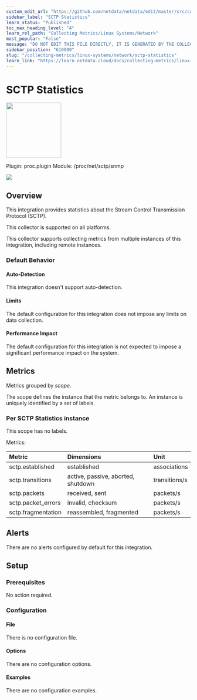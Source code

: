 ```yaml
---
custom_edit_url: "https://github.com/netdata/netdata/edit/master/src/collectors/proc.plugin/metadata.yaml"
sidebar_label: "SCTP Statistics"
learn_status: "Published"
toc_max_heading_level: "4"
learn_rel_path: "Collecting Metrics/Linux Systems/Network"
most_popular: "False"
message: "DO NOT EDIT THIS FILE DIRECTLY, IT IS GENERATED BY THE COLLECTOR'S metadata.yaml FILE"
sidebar_position: "610000"
slug: "/collecting-metrics/linux-systems/network/sctp-statistics"
learn_link: "https://learn.netdata.cloud/docs/collecting-metrics/linux-systems/network/sctp-statistics"
---
```



# SCTP Statistics


<img src="https://netdata.cloud/img/network-wired.svg" width="150"/>


Plugin: proc.plugin
Module: /proc/net/sctp/snmp

<img src="https://img.shields.io/badge/maintained%20by-Netdata-%2300ab44" />

## Overview

This integration provides statistics about the Stream Control Transmission Protocol (SCTP).



This collector is supported on all platforms.

This collector supports collecting metrics from multiple instances of this integration, including remote instances.


### Default Behavior

#### Auto-Detection

This integration doesn't support auto-detection.

#### Limits

The default configuration for this integration does not impose any limits on data collection.

#### Performance Impact

The default configuration for this integration is not expected to impose a significant performance impact on the system.


## Metrics

Metrics grouped by *scope*.

The scope defines the instance that the metric belongs to. An instance is uniquely identified by a set of labels.



### Per SCTP Statistics instance



This scope has no labels.

Metrics:

| Metric | Dimensions | Unit |
|:------|:----------|:----|
| sctp.established | established | associations |
| sctp.transitions | active, passive, aborted, shutdown | transitions/s |
| sctp.packets | received, sent | packets/s |
| sctp.packet_errors | invalid, checksum | packets/s |
| sctp.fragmentation | reassembled, fragmented | packets/s |



## Alerts

There are no alerts configured by default for this integration.


## Setup

### Prerequisites

No action required.

### Configuration

#### File

There is no configuration file.
#### Options



There are no configuration options.

#### Examples
There are no configuration examples.



